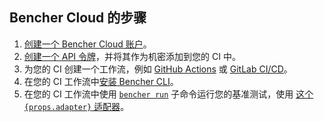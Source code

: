 ## Bencher Cloud 的步骤

1. [创建一个 Bencher Cloud 账户][bencher sign up]。
2. [创建一个 API 令牌][console users tokens add]，并将其作为机密添加到您的 CI 中。
3. 为您的 CI 创建一个工作流，例如 [GitHub Actions][github actions] 或 [GitLab CI/CD][gitlab ci cd]。
4. 在您的 CI 工作流中[安装 Bencher CLI][install bencher cli]。
5. 在您的 CI 工作流中使用
   <code><a href="/zh/docs/explanation/bencher-run/">bencher run</a></code>
   子命令运行您的基准测试，使用
   <a href={props.url}>这个 <code>{props.adapter}</code> 适配器</a>。

[bencher sign up]: /auth/signup/
[console users tokens add]: /console/users/tokens/add
[github actions]: /zh/docs/how-to/github-actions/
[gitlab ci cd]: /zh/docs/how-to/gitlab-ci-cd/
[install bencher cli]: /zh/docs/how-to/install-cli/
[adapter rust_criterion]: /zh/docs/explanation/adapters/#-rust-criterion